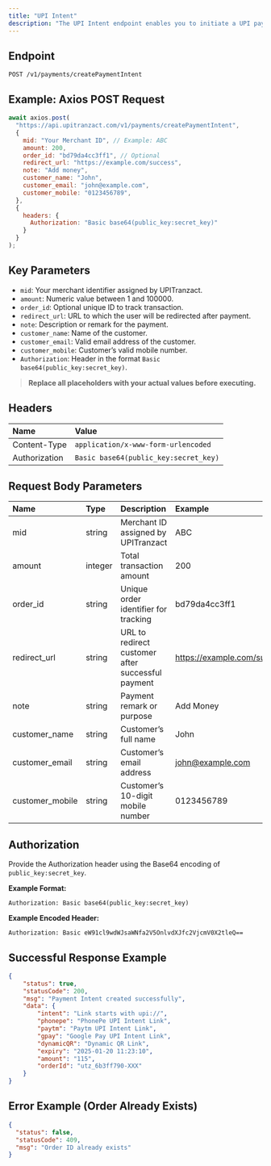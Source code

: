 ```yaml
---
title: "UPI Intent"
description: "The UPI Intent endpoint enables you to initiate a UPI payment by redirecting customers to a UPI-compatible app. Once the payment is completed, the customer is redirected to a custom URL of your choice."
---
```


## Endpoint

```
POST /v1/payments/createPaymentIntent
```

## Example: Axios POST Request

```javascript
await axios.post(
  "https://api.upitranzact.com/v1/payments/createPaymentIntent",
  {
    mid: "Your Merchant ID", // Example: ABC
    amount: 200,
    order_id: "bd79da4cc3ff1", // Optional
    redirect_url: "https://example.com/success",
    note: "Add money",
    customer_name: "John",
    customer_email: "john@example.com",
    customer_mobile: "0123456789",
  },
  {
    headers: {
      Authorization: "Basic base64(public_key:secret_key)"
    }
  }
);
```

## Key Parameters

- `mid`: Your merchant identifier assigned by UPITranzact.
- `amount`: Numeric value between 1 and 100000.
- `order_id`: Optional unique ID to track transaction.
- `redirect_url`: URL to which the user will be redirected after payment.
- `note`: Description or remark for the payment.
- `customer_name`: Name of the customer.
- `customer_email`: Valid email address of the customer.
- `customer_mobile`: Customer’s valid mobile number.
- `Authorization`: Header in the format `Basic base64(public_key:secret_key)`.

> **Replace all placeholders with your actual values before executing.**

## Headers

| Name          | Value                                 |
| :------------ | :------------------------------------ |
| Content-Type  | `application/x-www-form-urlencoded`   |
| Authorization | `Basic base64(public_key:secret_key)` |

## Request Body Parameters

| Name            | Type    | Description                                       | Example                                     | Required |
| :-------------- | :------ | :------------------------------------------------ | :------------------------------------------ | :------- |
| mid             | string  | Merchant ID assigned by UPITranzact               | ABC                                         | Yes      |
| amount          | integer | Total transaction amount                          | 200                                         | Yes      |
| order_id        | string  | Unique order identifier for tracking              | bd79da4cc3ff1                               | No       |
| redirect_url    | string  | URL to redirect customer after successful payment | https://example.com/success                 | Yes      |
| note            | string  | Payment remark or purpose                         | Add Money                                   | Yes      |
| customer_name   | string  | Customer’s full name                              | John                                        | Yes      |
| customer_email  | string  | Customer’s email address                          | [john@example.com](mailto:john@example.com) | Yes      |
| customer_mobile | string  | Customer’s 10-digit mobile number                 | 0123456789                                  | Yes      |

## Authorization

Provide the Authorization header using the Base64 encoding of `public_key:secret_key`.

**Example Format:**

```
Authorization: Basic base64(public_key:secret_key)
```

**Example Encoded Header:**

```
Authorization: Basic eW91cl9wdWJsaWNfa2V5OnlvdXJfc2VjcmV0X2tleQ==
```

## Successful Response Example

```json
{
    "status": true,
    "statusCode": 200,
    "msg": "Payment Intent created successfully",
    "data": {
        "intent": "Link starts with upi://",
        "phonepe": "PhonePe UPI Intent Link",
        "paytm": "Paytm UPI Intent Link",
        "gpay": "Google Pay UPI Intent Link",
        "dynamicQR": "Dynamic QR Link",
        "expiry": "2025-01-20 11:23:10",
        "amount": "115",
        "orderId": "utz_6b3ff790-XXX"
    }
}
```

## Error Example (Order Already Exists)

```json
{
  "status": false,
  "statusCode": 409,
  "msg": "Order ID already exists"
}
```